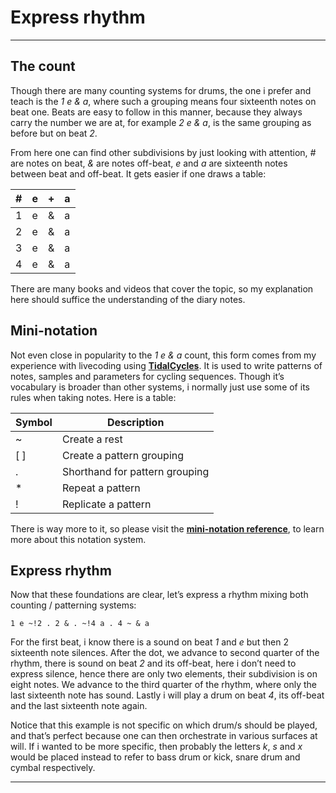 Express rhythm {#Express-rhythm}
==

---

## The count {-}

Though there are many counting systems for drums, the one i prefer and teach is the _1 e & a_, where such a grouping means four sixteenth notes on beat one. Beats are easy to follow in this manner, because they always carry the number we are at, for example _2 e & a_, is the same grouping as before but on beat _2_.

From here one can find other subdivisions by just looking with attention, _#_ are notes on beat, _&_ are notes off-beat, _e_ and _a_ are sixteenth notes between beat and off-beat. It gets easier if one draws a table:

| #   | e   | +   | a   |
| --- | --- | --- | --- |
| 1   | e   | &   | a   |
| 2   | e   | &   | a   |
| 3   | e   | &   | a   |
| 4   | e   | &   | a   |

There are many books and videos that cover the topic, so my explanation here should suffice the understanding of the diary notes.

## Mini-notation {-}

Not even close in popularity to the _1 e & a_ count, this form comes from my experience with livecoding using **[TidalCycles](https://tidalcycles.org/)**. It is used to write patterns of notes, samples and parameters for cycling sequences. Though it's vocabulary is broader than other systems, i normally just use some of its rules when taking notes. Here is a table:

| Symbol | Description                    |
| ------ | ------------------------------ |
| ~      | Create a rest                  |
| [ ]    | Create a pattern grouping      | 
| .      | Shorthand for pattern grouping |
| *      | Repeat a pattern               |
| !      | Replicate a pattern            |

There is way more to it, so please visit the **[mini-notation reference](https://tidalcycles.org/docs/reference/mini_notation)**, to learn more about this notation system.

## Express rhythm {-}

Now that these foundations are clear, let's express a rhythm mixing both counting / patterning systems:

`1 e ~!2 . 2 & . ~!4 a . 4 ~ & a`

For the first beat, i know there is a sound on beat _1_ and _e_ but then 2 sixteenth note silences. After the dot, we advance to second quarter of the rhythm, there is sound on beat _2_ and its off-beat, here i don't need to express silence, hence there are only two elements, their subdivision is on eight notes. We advance to the third quarter of the rhythm, where only the last sixteenth note has sound. Lastly i will play a drum on beat _4_, its off-beat and the last sixteenth note again.

Notice that this example is not specific on which drum/s should be played, and that's perfect because one can then orchestrate in various surfaces at will. If i wanted to be more specific, then probably the letters _k_, _s_ and _x_ would be placed instead to refer to bass drum or kick, snare drum and cymbal respectively.

---
